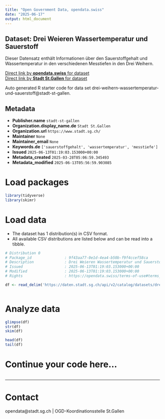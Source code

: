 ```yaml
---
title: "Open Government Data, opendata.swiss"
date: "2025-06-17"
output: html_document
---
```


## Dataset: Drei Weieren Wassertemperatur und Sauerstoff

Dieser Datensatz enthält Informationen über den Sauerstoffgehalt und Wassertemperatur in den verschiedenen Messtiefen in den Drei Weihern.

[Direct link by **opendata.swiss** for dataset](https://opendata.swiss/de/dataset/drei-weieren-wassertemperatur-und-sauerstoff)<br>
[Direct link by **Stadt St.Gallen** for dataset](https://daten.stadt.sg.ch/explore/dataset/drei-weihern-wassertemperatur-und-sauerstoff/)

Auto generated R starter code for data set drei-weihern-wassertemperatur-und-sauerstoff@stadt-st-gallen.

## Metadata

- **Publisher.name** `stadt-st-gallen`
- **Organization.display_name.de** `Stadt St.Gallen`
- **Organization.url** `https://www.stadt.sg.ch/`
- **Maintainer** `None`
- **Maintainer_email** `None`
- **Keywords.de** `['sauerstoffgehalt', 'wassertemperatur', 'messtiefe']`
- **Issued** `2025-06-13T01:19:03.153000+00:00`
- **Metadata_created** `2025-03-28T05:06:59.345493`
- **Metadata_modified** `2025-06-13T05:56:59.903085`


# Load packages

```r

library(tidyverse)
library(skimr)

```

# Load data

-   The dataset has 1 distribution(s) in CSV format.
-   All available CSV distributions are listed below and can be read into a tibble.

```r

# Distribution 0
# Package_id               : 9f43aa77-0e1d-4ea4-b50b-f9f4ccef58ca
# Description              : Drei Weieren Wassertemperatur und Sauerstoff (csv)
# Issued                   : 2025-06-13T01:19:03.153000+00:00
# Modified                 : 2025-06-13T01:19:03.153000+00:00
# Rights                   : https://opendata.swiss/terms-of-use#terms_by

df <- read_delim('https://daten.stadt.sg.ch/api/v2/catalog/datasets/drei-weihern-wassertemperatur-und-sauerstoff/exports/csv?use_labels=true')



```

# Analyze data

```r

glimpse(df)
str(df)
skim(df)

head(df)
tail(df)

```

# Continue your code here...

```r

```

------------------------------------------------------------------------

# Contact

opendata@stadt.sg.ch | OGD-Koordinationsstelle St.Gallen
